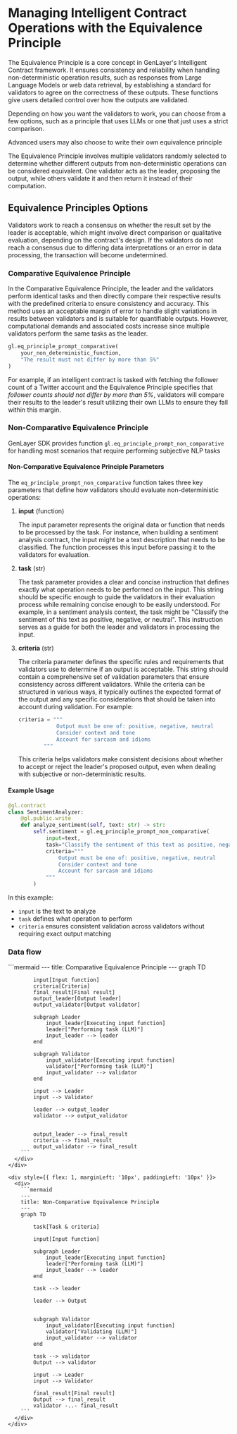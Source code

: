
# Managing Intelligent Contract Operations with the Equivalence Principle

The Equivalence Principle is a core concept in GenLayer's Intelligent Contract framework. It ensures consistency and reliability when handling non-deterministic operation results, such as responses from Large Language Models or web data retrieval, by establishing a standard for validators to agree on the correctness of these outputs. These functions give users detailed control over how the outputs are validated.

Depending on how you want the validators to work, you can choose from a few options, such as a principle that uses LLMs or one that just uses a strict comparison.

<Callout emoji="💡">
    Advanced users may also choose to write their own equivalence principle
</Callout>


The Equivalence Principle involves multiple validators randomly selected to determine whether different outputs from non-deterministic operations can be considered equivalent. One validator acts as the leader, proposing the output, while others validate it and then return it instead of their computation.

## Equivalence Principles Options

Validators work to reach a consensus on whether the result set by the leader is acceptable, which might involve direct comparison or qualitative evaluation, depending on the contract's design. If the validators do not reach a consensus due to differing data interpretations or an error in data processing, the transaction will become undetermined.

### Comparative Equivalence Principle

In the Comparative Equivalence Principle, the leader and the validators perform identical tasks and then directly compare their respective results with the predefined criteria to ensure consistency and accuracy. This method uses an acceptable margin of error to handle slight variations in results between validators and is suitable for quantifiable outputs. However, computational demands and associated costs increase since multiple validators perform the same tasks as the leader.

```python
gl.eq_principle_prompt_comparative(
    your_non_deterministic_function,
    "The result must not differ by more than 5%"
)
```
For example, if an intelligent contract is tasked with fetching the follower count of a Twitter account and the Equivalence Principle specifies that _follower counts should not differ by more than 5%_, validators will compare their results to the leader's result utilizing their own LLMs to ensure they fall within this margin.

### Non-Comparative Equivalence Principle

GenLayer SDK provides function `gl.eq_principle_prompt_non_comparative` for handling most scenarios that require performing subjective NLP tasks

#### Non-Comparative Equivalence Principle Parameters

The `eq_principle_prompt_non_comparative` function takes three key parameters that define how validators should evaluate non-deterministic operations:

1. **input** (function)

   The input parameter represents the original data or function that needs to be processed by the task. For instance, when building a sentiment analysis contract, the input might be a text description that needs to be classified. The function processes this input before passing it to the validators for evaluation.

2. **task** (str)

   The task parameter provides a clear and concise instruction that defines exactly what operation needs to be performed on the input. This string should be specific enough to guide the validators in their evaluation process while remaining concise enough to be easily understood. For example, in a sentiment analysis context, the task might be "Classify the sentiment of this text as positive, negative, or neutral". This instruction serves as a guide for both the leader and validators in processing the input.

3. **criteria** (str)

   The criteria parameter defines the specific rules and requirements that validators use to determine if an output is acceptable. This string should contain a comprehensive set of validation parameters that ensure consistency across different validators. While the criteria can be structured in various ways, it typically outlines the expected format of the output and any specific considerations that should be taken into account during validation. For example:

   ```python
   criteria = """
               Output must be one of: positive, negative, neutral
               Consider context and tone
               Account for sarcasm and idioms
           """
   ```

   This criteria helps validators make consistent decisions about whether to accept or reject the leader's proposed output, even when dealing with subjective or non-deterministic results.

#### Example Usage

```python
@gl.contract
class SentimentAnalyzer:
    @gl.public.write
    def analyze_sentiment(self, text: str) -> str:
        self.sentiment = gl.eq_principle_prompt_non_comparative(
            input=text,
            task="Classify the sentiment of this text as positive, negative, or neutral",
            criteria="""
                Output must be one of: positive, negative, neutral
                Consider context and tone
                Account for sarcasm and idioms
            """
        )
```

In this example:
- `input` is the text to analyze
- `task` defines what operation to perform
- `criteria` ensures consistent validation across validators without requiring exact output matching


### Data flow
<Fragment>
  <div style={{ display: 'flex', justifyContent: 'center', alignItems: 'stretch' }}>
    <div style={{ flex: 1, marginRight: '10px', paddingRight: '10px', borderRight: '1px solid #ccc' }}>
      <div>
        ```mermaid
        ---
        title: Comparative Equivalence Principle
        ---
        graph TD

            input[Input function]
            criteria[Criteria]
            final_result[Final result]
            output_leader[Output leader]
            output_validator[Output validator]

            subgraph Leader
                input_leader[Executing input function]
                leader["Performing task (LLM)"]
                input_leader --> leader
            end

            subgraph Validator
                input_validator[Executing input function]
                validator["Performing task (LLM)"]
                input_validator --> validator
            end

            input --> Leader
            input --> Validator
            
            leader --> output_leader
            validator --> output_validator

            
            output_leader --> final_result
            criteria --> final_result
            output_validator --> final_result
        ```
      </div>
    </div>

    <div style={{ flex: 1, marginLeft: '10px', paddingLeft: '10px' }}>
      <div>
        ```mermaid
        ---
        title: Non-Comparative Equivalence Principle
        ---
        graph TD

            task[Task & criteria]

            input[Input function]

            subgraph Leader
                input_leader[Executing input function]
                leader["Performing task (LLM)"]
                input_leader --> leader
            end

            task --> leader

            leader --> Output


            subgraph Validator
                input_validator[Executing input function]
                validator["Validating (LLM)"]
                input_validator --> validator
            end

            task --> validator
            Output --> validator

            input --> Leader
            input --> Validator

            final_result[Final result]
            Output --> final_result
            validator -..- final_result
        ```
      </div>
    </div>

  </div>
</Fragment>